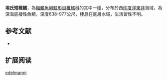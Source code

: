 {{Speciesbox
| name = 埃氏短稚鱈
| status = NE
| status_system = iucn3.1
| trend = unknow
| genus = Gadella
| species = edelmanni
| authority = [[Brauer|Brauer]], 1906
| synonyms = *''Physiculus edelmanni '',  Brauer, 1906 
}}
'''埃氏短稚鱈'''，為[[輻鰭魚綱|輻鰭魚綱]][[鱈形目|鱈形目]][[稚鱈科|稚鱈科]]的其中一[[種|種]]，分布於西[[印度洋|印度洋]][[東非|東非]]海域，為深海底棲性魚類，深度638-977公尺，棲息在底層水域，生活習性不明。

==参考文献==
*{{FishBase_species|genus=Gadella|species=edelmanni|year=2016|month=1}}

== 扩展阅读 ==
{{refbegin}}
{{wikispecies-inline|Gadella edelmanni|埃氏短稚鱈}}
{{refend}}

{{taxonbar}}

[[Category:短稚鱈屬|edelmanni]]


{{鱈形目小作品}}